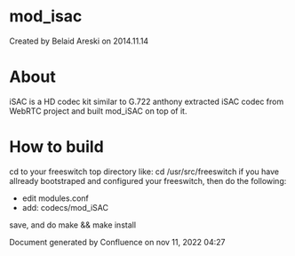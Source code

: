
# mod_isac 

 Created by  Belaid Areski on 2014.11.14

# About

iSAC is a HD codec kit similar to G.722 anthony extracted iSAC codec from WebRTC project and built mod\_iSAC on top of it.

# How to build

cd to your freeswitch top directory like: cd /usr/src/freeswitch if you have allready bootstraped and configured your freeswitch, then do the following:

* edit modules.conf
* add: codecs/mod\_iSAC

save, and do make && make install

Document generated by Confluence on nov 11, 2022 04:27
